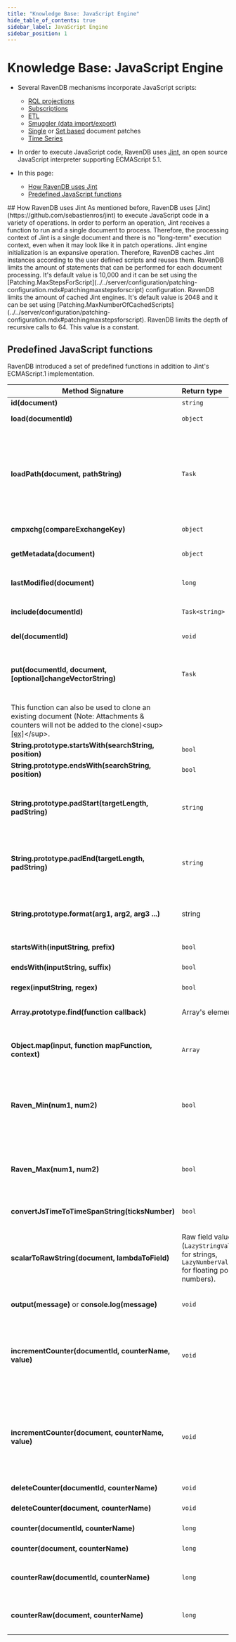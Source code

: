 ```yaml
---
title: "Knowledge Base: JavaScript Engine"
hide_table_of_contents: true
sidebar_label: JavaScript Engine
sidebar_position: 1
---
```



# Knowledge Base: JavaScript Engine
<Admonition type="note" title="Note">

* Several RavenDB mechanisms incorporate JavaScript scripts:  
   * [RQL projections](../../indexes/querying/projections.mdx)  
   * [Subscriptions](../../client-api/data-subscriptions/creation/examples.mdx#create-subscription-with-filtering-and-projection)  
   * [ETL](../../server/ongoing-tasks/etl/basics.mdx)  
   * [Smuggler (data import/export)](../../client-api/smuggler/what-is-smuggler.mdx#transformscript)  
   * [Single](../../client-api/operations/patching/single-document.mdx) or [Set based](../../client-api/operations/patching/set-based.mdx) document patches  
   * [Time Series](../../document-extensions/timeseries/client-api/javascript-support.mdx)  

* In order to execute JavaScript code, RavenDB uses [Jint](https://github.com/sebastienros/jint), an open source JavaScript interpreter supporting ECMAScript 5.1.  

* In this page:  
   * [How RavenDB uses Jint](../../server/kb/javascript-engine.mdx#how-ravendb-uses-jint)  
   * [Predefined JavaScript functions](../../server/kb/javascript-engine.mdx#predefined-javascript-functions)  


</Admonition>
## How RavenDB uses Jint
As mentioned before, RavenDB uses [Jint](https://github.com/sebastienros/jint) to execute JavaScript code in a variety of operations.  
In order to perform an operation, Jint receives a function to run and a single document to process. Therefore, the processing context of Jint is a single document and there is no "long-term" execution context, even when it may look like it in patch operations.  
Jint engine initialization is an expansive operation. Therefore, RavenDB caches Jint instances according to the user defined scripts and reuses them.  


<Admonition type="info" title="Execution limitations" id="execution-limitations" href="#execution-limitations">
RavenDB limits the amount of statements that can be performed for each document processing. It's default value is 10,000 and it can be set using the [Patching.MaxStepsForScript](../../server/configuration/patching-configuration.mdx#patchingmaxstepsforscript) configuration.  
RavenDB limits the amount of cached Jint engines. It's default value is 2048 and it can be set using [Patching.MaxNumberOfCachedScripts](../../server/configuration/patching-configuration.mdx#patchingmaxstepsforscript).  
RavenDB limits the depth of recursive calls to 64. This value is a constant.  
</Admonition>


## Predefined JavaScript functions
RavenDB introduced a set of predefined functions in addition to Jint's ECMAScript.1 implementation.

| Method Signature| Return type | Description                                                                                                                                                                                                                                                                                                                                                                                                                                                                                                                                              |
|--------|:---|----------------------------------------------------------------------------------------------------------------------------------------------------------------------------------------------------------------------------------------------------------------------------------------------------------------------------------------------------------------------------------------------------------------------------------------------------------------------------------------------------------------------------------------------------------| 
| **id(document)** | `string` | Returns document's ID.                                                                                                                                                                                                                                                                                                                                                                                                                                                                                                                                   |
| **load(documentId)** | `object` | Returns the document with the given ID.                                                                                                                                                                                                                                                                                                                                                                                                                                                                                                                  |
| **loadPath(document, pathString)** | `Task` | Returns the document(s) according to the IDs that can be found in the given `document`, in the path `pathString`. The `pathString` can be of a simple Foo.Bar form, in that case, a single document will be returned. It also be of the form Foo.Bars[].Buzz, in that case it will return an array of documents, answering the path.                                                                                                                                                                                                                     |
| **cmpxchg(compareExchangeKey)** | `object` | Returns stored  [Compare Exchange](../../client-api/operations/compare-exchange/overview.mdx) value for the received key.                                                                                                                                                                                                                                                                                                                                                                                                                                    |
| **getMetadata(document)** | `object` | Returns document's metadata, along with it's `ChangeVector`, `ID` and `LastModified`.                                                                                                                                                                                                                                                                                                                                                                                                                                                                    |
| **lastModified(document)** | `long` | Returns document's last modified metadata value as total miliseconds of UTC.                                                                                                                                                                                                                                                                                                                                                                                                                                                                             |
| **include(documentId)** | `Task<string>` | Used for [RQL queries](../../client-api/session/querying/what-is-rql.mdx) in order to include the document with the given ID with the results.                                                                                                                                                                                                                                                                                                                                                                                                              |
| **del(documentId)** | `void` | Used in patches, deletes the document with the given ID.                                                                                                                                                                                                                                                                                                                                                                                                                                                                                                 |
| **put(documentId, document, [optional]changeVectorString)** | `Task` | Used in patches, creates or updates a document with the given ID. In order to generate a new document ID it's possible to use "[collectionPrefix]/" [Server-Side ID](../../server/kb/document-identifier-generation.mdx#server-side-id) notation&lt;sup&gt;[[ex]](../../client-api/operations/patching/single-document.mdx#add-document)&lt;/sup&gt;. 
This function can also be used to clone an existing document (Note: Attachments & counters will not be added to the clone)&lt;sup&gt;[[ex]](../../client-api/operations/patching/single-document.mdx#clone-document)&lt;/sup&gt;. |
| **String.prototype.startsWith(searchString, position)** | `bool` | Returns true if at `position` the string starts with `searchString`.                                                                                                                                                                                                                                                                                                                                                                                                                                                                                     |
| **String.prototype.endsWith(searchString, position)** | `bool` | Returns true if at `position` the string end with `searchString`.                                                                                                                                                                                                                                                                                                                                                                                                                                                                                        |
| **String.prototype.padStart(targetLength, padString)** | `string` | Returns a new string that padded from it's start by the string `padString`(or white-space by default) until it reaches the length `targetlength`. The function will repeat `padString` if needed.                                                                                                                                                                                                                                                                                                                                                        |
| **String.prototype.padEnd(targetLength, padString)** | `string` | Returns a new string that padded from it's end by the string `padString`(or white-space by default), until it reaches the length `targetlength`. The function will repeat `padString` if needed.                                                                                                                                                                                                                                                                                                                                                         |
| **String.prototype.format(arg1, arg2, arg3 ...)** | string | Returns "formatted" string that replaces all occurrences of `{[number]}` with an argument in the `number`s place (using a zero based index).                                                                                                                                                                                                                                                                                                                                                                                                             |
| **startsWith(inputString, prefix)** | `bool` | Returns true if inputString`` starts with prefix``.                                                                                                                                                                                                                                                                                                                                                                                                                                                                                                      |
| **endsWith(inputString, suffix)** | `bool` | Returns true if `inputString` ends with `suffix`.                                                                                                                                                                                                                                                                                                                                                                                                                                                                                                        |
| **regex(inputString, regex)** | `bool` | Returns true if `inputString` matches `regex` regular expression.                                                                                                                                                                                                                                                                                                                                                                                                                                                                                        |
| **Array.prototype.find(function callback)** | Array's element | Returns the first array element for which the `callback` function returns `true`.                                                                                                                                                                                                                                                                                                                                                                                                                                                                        |
| **Object.map(input, function mapFunction, context)** | `Array` | Returns an array containing result of mapFunction process result of all `input`'s properties (items, if it's an array). The `mapFunction`'s signature is `function(itemValue, itemKey)`.                                                                                                                                                                                                                                                                                                                                                                 |
| **Raven_Min(num1, num2)** | `bool` | Find minimum out of num1 and num2. Parameters can be numbers or strings, but there is no raw number support (see `scalarToRawString` below). Strings will be parsed to double upon processing.                                                                                                                                                                                                                                                                                                                                                           |
| **Raven_Max(num1, num2)** | `bool` | Find maximum out of num1 and num2. Parameters can be numbers or strings, but there is no raw number support (see `scalarToRawString` below). Strings will be parsed to double upon processing.                                                                                                                                                                                                                                                                                                                                                           |
| **convertJsTimeToTimeSpanString(ticksNumber)** | `bool` | Returns human readable TimeSpan of the received `ticksNumber`.                                                                                                                                                                                                                                                                                                                                                                                                                                                                                           |
| **scalarToRawString(document, lambdaToField)** | Raw field value (`LazyStringValue` for strings, `LazyNumberValue` for floating point numbers). | Returns raw representation of a field. Useful when working with numbers that exceeds `double`'s numeric or accuracy range. See [Numbers in Jint](../../server/kb/numbers-in-ravendb.mdx). Also usefull for better memory consumption when projecting big string values. Note: returned value is immutable                                                                                                                                                                                                                                                    |
| **output(message)** or **console.log(message)** | `void` | Used for [single document patches](../../client-api/operations/patching/single-document.mdx) debug.                                                                                                                                                                                                                                                                                                                                                                                                                                                          |
| **incrementCounter(documentId, counterName, value)** | `void` | Increment the counter. If the chosen counter doesn't exists, it is implicitly created and its value is set to the &lt;code&gt;incrementCounter&lt;/code&gt;'s &lt;code&gt;value&lt;/code&gt;. A counter value can also be negative, so as the increment value&lt;sup&gt;[[ex]](../../client-api/operations/patching/single-document.mdx#increment-counter)&lt;/sup&gt;.                                                                                                                                                                                                                          |
| **incrementCounter(document, counterName, value)** | `void` | Increment the counter. If the chosen counter doesn't exists, it is implicitly created and its value is set to the &lt;code&gt;incrementCounter&lt;/code&gt;'s &lt;code&gt;value&lt;/code&gt;. A counter value can also be negative, so as the increment value&lt;sup&gt;[[ex]](../../client-api/operations/patching/single-document.mdx#increment-counter)&lt;/sup&gt;.                                                                                                                                                                                                                          |
| **deleteCounter(documentId, counterName)** | `void` | Delete the counter&lt;sup&gt;[[ex]](../../client-api/operations/patching/single-document.mdx#delete-counter)&lt;/sup&gt;.                                                                                                                                                                                                                                                                                                                                                                                                                                                |
| **deleteCounter(document, counterName)** | `void` | Delete the counter&lt;sup&gt;[[ex]](../../client-api/operations/patching/single-document.mdx#delete-counter)&lt;/sup&gt;.                                                                                                                                                                                                                                                                                                                                                                                                                                                |
| **counter(documentId, counterName)** | `long` | Get the counter value&lt;sup&gt;[[ex]](../../client-api/operations/patching/single-document.mdx#get-counter)&lt;/sup&gt;.                                                                                                                                                                                                                                                                                                                                                                                                                                                |
| **counter(document, counterName)** | `long` | Get the counter value&lt;sup&gt;[[ex]](../../client-api/operations/patching/single-document.mdx#get-counter)&lt;/sup&gt;.                                                                                                                                                                                                                                                                                                                                                                                                                                                |
| **counterRaw(documentId, counterName)** | `long` | Return a dictionary of counter value per database node (The overall value is a summary of all database node values).                                                                                                                                                                                                                                                                                                                                                                                                                                     |
| **counterRaw(document, counterName)** | `long` | Return a dictionary of counter value per database node (The overall value is a summary of all database node values).                                                                                                                                                                                                                                                                                                                                                                                                                                     |


